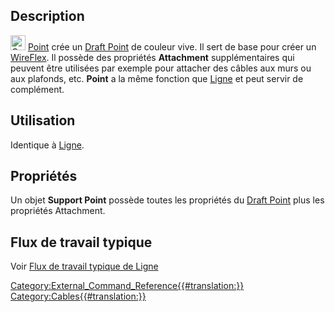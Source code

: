 <languages/>

{{Docnav/fr
|[[Cables_Material/fr|Matériau]]
|[[Cables_SupportLine/fr|Ligne]]
|[[Cables_Workbench/fr|Cables]]
|IconL=Cables_Material.svg
|IconR=Cables_SupportLine.svg
|IconC=Cables_workbench_icon.svg
}}

<div class="mw-translate-fuzzy">
{{GuiCommand/fr
|Name=Cables SupportPoint
|Name/fr=Cables Point
|MenuLocation=Cable Support → Support Point
|Workbenches=[[Cables_Workbench/fr|Cables]]
|Shortcut=
|Version=0.1.0
|SeeAlso=[[Cables_Cable/fr|Cables Câble]], [[Cables_CableBox/fr|Cables Boîte]], [[Cables_SupportLine/fr|Cables Ligne]]
}}
</div>

==Description==

[[Image:Cables_SupportPoint.svg|24px]] [[Cables_SupportPoint/fr|Point]] crée un [[Draft_Point/fr|Draft Point]] de couleur vive. Il sert de base pour créer un [[Cables_WireFlex/fr|WireFlex]]. Il possède des propriétés '''Attachment''' supplémentaires qui peuvent être utilisées par exemple pour attacher des câbles aux murs ou aux plafonds, etc. '''Point''' a la même fonction que [[Cables_SupportLine/fr|Ligne]] et peut servir de complément.

<span id="Usage"></span>
==Utilisation==

Identique à [[Cables_SupportLine/fr|Ligne]].

<span id="Properties"></span>
==Propriétés==

Un objet '''Support Point''' possède toutes les propriétés du [[Draft_Point/fr#Propriétés|Draft Point]] plus les propriétés Attachment.

<span id="Typical_workflow"></span>
== Flux de travail typique ==

Voir [[Cables_SupportLine/fr#Flux_de_travail_typique|Flux de travail typique de Ligne]]


{{Docnav/fr
|[[Cables_Material/fr|Matériau]]
|[[Cables_SupportLine/fr|Ligne]]
|[[Cables_Workbench/fr|Cables]]
|IconL=Cables_Material.svg
|IconR=Cables_SupportLine.svg
|IconC=Cables_workbench_icon.svg
}}

[[Category:External_Command_Reference{{#translation:}}]]
[[Category:Cables{{#translation:}}]]